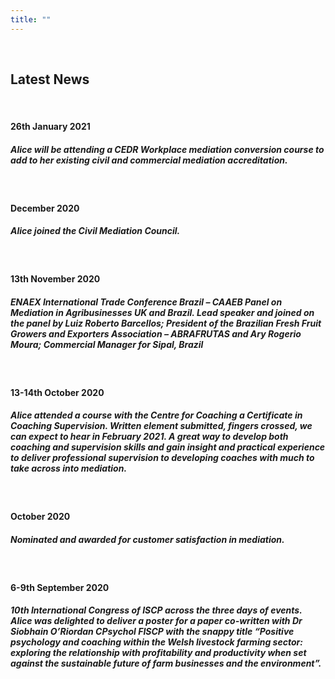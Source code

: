 ```yaml
---
title: ""
---
```

<br>

## Latest News

<br>

#### <b> 26th January 2021 </b>
##### Alice will be attending a CEDR Workplace mediation conversion course to add to her existing civil and commercial mediation accreditation.

<br>

#### <b> December 2020 </b>
##### Alice joined the Civil Mediation Council.

<br>

#### <b> 13th November 2020 </b>
##### <b>ENAEX International Trade Conference Brazil – CAAEB Panel on Mediation in Agribusinesses UK and Brazil</b>. Lead speaker and joined on the panel by Luiz Roberto Barcellos; President of the Brazilian Fresh Fruit Growers and Exporters Association – ABRAFRUTAS and Ary Rogerio Moura; Commercial Manager for Sipal, Brazil

<br>

#### <b> 13-14th October 2020 </b>
##### Alice attended a course with the Centre for Coaching a Certificate in Coaching Supervision. Written element submitted, fingers crossed, we can expect to hear in February 2021. A great way to develop both coaching and supervision skills and gain insight and practical experience to deliver professional supervision to developing coaches with much to take across into mediation.

<br>

#### <b> October 2020 </b>
##### Nominated and awarded for customer satisfaction in mediation.

<br>

#### <b> 6-9th September 2020 </b>
##### 10th International Congress of ISCP across the three days of events. Alice was delighted to deliver a poster for a paper co-written with Dr Siobhain O’Riordan CPsychol FISCP with the snappy title “Positive psychology and coaching within the Welsh livestock farming sector: exploring the relationship with profitability and productivity when set against the sustainable future of farm businesses and the environment”.

<br>